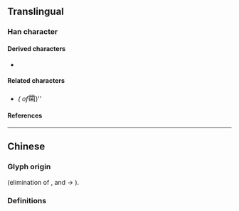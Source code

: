 {{also|鑿}}
{{character info/new}}
==Translingual==

===Han character===
{{Han char|rn=17|rad=凵|as=10|sn=12|four=32772|canj=TCTU|ids=⿱业⿶凵𢆉}}

====Derived characters====
* {{l|mul|[[𨬭]], [[𥽦]], [[𦦹]], [[𨯳]]}}

====Related characters====
* {{l|mul|[[鑿]]}} ''({{w|Traditional Chinese|Traditional form}} of ''<big>凿</big>)''

====References====
{{Han ref|kx=0135.211|hdz=10310.020|uh=51FF}}

----

==Chinese==

===Glyph origin===
{{Han simp|鑿}} (elimination of {{l|zh|殳}}, {{l|zh|金}} and {{l|zh|臼}} → {{l|zh|凵}}).

===Definitions===
{{zh-see|鑿}}
